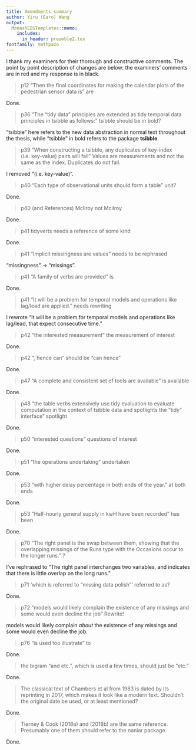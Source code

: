 ```yaml
---
title: Amendments summary
author: Yiru (Earo) Wang
output:
  MonashEBSTemplates::memo:
    includes:
      in_header: preamble2.tex
fontfamily: mathpazo
---
```


I thank my examiners for their thorough and constructive comments. The point by point description of changes are below: the examiners' comments are in red and my response is in black.

> p12 "Then the final coordinates for making the calendar plots of the pedestrian sensor data is" are

Done.

> p36 "The “tidy data” principles are extended as tidy temporal data principles in tsibble as follows:" tsibble should be in bold?

"tsibble" here refers to the new data abstraction in normal text throughout the thesis, while "tsibble" in bold refers to the package **tsibble**.

> p39 "When constructing a tsibble, any duplicates of key-index (i.e. key-value) pairs will fail" Values are measurements and not the same as the index. Duplicates do not fail.

I removed "(i.e. key-value)".

> p40 “Each type of observational units should form a table” unit?

Done.

> p40 (and References) McIlroy not Mcilroy

Done.

> p41 tidyverts needs a reference of some kind

Done.

> p41 "Implicit missingness are values" needs to be rephrased

"missingness" -> "missings".

> p41 "A family of verbs are provided" is

Done.

> p41 "It will be a problem for temporal models and operations like lag/lead are applied." needs rewriting

I rewrote "It will be a problem for temporal models and operations like lag/lead, that expect consecutive time."

> p42 "the interested measurement" the measurement of interest

Done.

> p42 ", hence can" should be "can hence"

Done.

> p47 "A complete and consistent set of tools are available" is available

Done.

> p48 "the table verbs extensively use tidy evaluation to evaluate computation in the context of tsibble data and spotlights the “tidy” interface" spotlight

Done.

> p50 "interested questions" questions of interest

Done.

> p51 "the operations undertaking" undertaken

Done.

> p53 "with higher delay percentage in both ends of the year." at both ends

Done.

> p53 "Half-hourly general supply in kwH have been recorded" has been

Done.

> p70 "The right panel is the swap between them, showing that the overlapping missings of the Runs type with the Occasions occur to the longer runs." ?

I've rephrased to "The right panel interchanges two variables, and indicates that there is little overlap on the long runs."

> p71 'which is referred to “missing data polish”' referred to as?

Done.

> p72 "models would likely complain the existence of any missings and some would even decline the job" Rewrite!

models would likely complain *about* the existence of any missings and some would even decline the job.

> p76 "is used too illustrate" to

Done.

> the bigram "and etc.", which is used a few times, should just be "etc."

Done. 

> The classical text of Chambers et al from 1983 is dated by its reprinting in 2017, which makes it look like a modern text. Shouldn't the original date be used, or at least mentioned?

Done.

> Tierney & Cook (2018a) and (2018b) are the same reference. Presumably one of them should refer to the naniar package.

Done.
